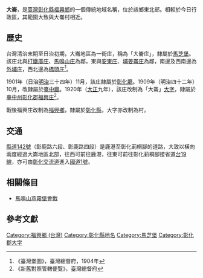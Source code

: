 {{noteTA　
|1 = zh-cn:庄; zh-hk:庄; zh-tw:庄;
}}
'''大崙'''，是[[臺灣|臺灣]][[彰化縣|彰化縣]][[福興鄉_(臺灣)|福興鄉]]的一個傳統地域名稱，位於該鄉東北部。相較於今日行政區，其範圍大致與大崙村相近。

==歷史==
台灣清治末期至日治初期，大崙地區為一街庄，稱為「大崙庄」，隸屬於[[馬芝堡|馬芝堡]]。該庄北與[[打鐵厝庄|打鐵厝庄]]、[[馬鳴山_(彰化縣)|馬鳴山庄]]為鄰，東與[[安東庄|安東庄]]、[[埔姜崙_(彰化縣)|埔姜崙庄]]為鄰，南邊及西南邊為[[外埔_(彰化縣)|外埔庄]]，西北邊為[[橋頭_(彰化縣)|橋頭庄]]<ref>《臺灣堡圖》，臺灣總督府，1904年</ref>。

1901年（日治[[明治|明治]]三十四年）11月，該庄隸屬於[[彰化廳|彰化廳]]。1909年（明治四十二年）10月，改隸屬於[[臺中廳|臺中廳]]。1920年（[[大正|大正]]九年），該庄改制為「大崙」[[大字|大字]]，隸屬於[[臺中州|臺中州]][[彰化郡|彰化郡]][[福興庄|福興庄]]<ref>《新舊對照管轄便覽》，臺灣總督府</ref>。

戰後福興庄改制為[[福興鄉_(臺灣)|福興鄉]]，隸屬於[[彰化縣|彰化縣]]，大字亦改制為村。

==交通==
[[縣道142號|縣道142號]]（彰鹿路六段、彰鹿路四段）是鹿港至彰化莿桐腳的道路，大致以橫向兩度經過大崙地區北部，往西可前往鹿港，往東可前往彰化莿桐腳接省道[[台19線|台19線]]，亦可由[[彰化交流道|彰化交流道]]進入[[中山高速公路|國道1號]]。

== 相關條目 ==

* [[馬鳴山燕霧堡會戰|馬鳴山燕霧堡會戰]]

==參考文獻==
{{reflist}}

{{彰化郡}}

[[Category:福興鄉_(台灣)|Category:福興鄉 (台灣)]]
[[Category:彰化縣地名|Category:彰化縣地名]]
[[Category:馬芝堡|Category:馬芝堡]]
[[Category:彰化郡大字|Category:彰化郡大字]]